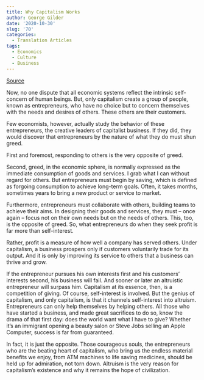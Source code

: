 ```yaml
---
title: Why Capitalism Works
author: George Gilder
date: '2020-10-30'
slug: '70'
categories:
  - Translation Articles
tags:
  - Economics
  - Culture
  - Business
---
```


[Source](https://www.youtube.com/watch?v=w6adVQrSUAc)

Now, no one dispute that all economic systems reflect the intrinsic self-concern of human beings. But, only capitalism create a group of people, known as entrepreneurs, who have no choice but to concern themselves with the needs and desires of others. These others are their customers.

Few economists, however, actually study the behavior of these entrepreneurs, the creative leaders of capitalist business. If they did, they would discover that entrepreneurs by the nature of what they do must shun greed.

First and foremost, responding to others is the very opposite of greed.

Second, greed, in the economic sphere, is normally expressed as the immediate consumption of goods and services. I grab what I can without regard for others. But entrepreneurs must begin by saving, which is defined as forgoing consumption to achieve long-term goals. Often, it takes months, sometimes years to bring a new product or service to market.

Furthermore, entrepreneurs must collaborate with others, building teams to achieve their aims. In designing their goods and services, they must -- once again -- focus not on their own needs but on the needs of others. This, too, is the opposite of greed. So, what entrepreneurs do when they seek profit is far more than self-interest. 

Rather, profit is a measure of how well a company has served others. Under capitalism, a business prospers only if customers voluntarily trade for its output. And it is only by improving its service to others that a business can thrive and grow.

If the entrepreneur pursues his own interests first and his customers' interests second, his business will fail. And sooner or later an altruistic entrepreneur will surpass him. Capitalism at its essence, then, is a competition of giving. Of course, self-interest is involved. But the genius of capitalism, and only capitalism, is that it channels self-interest into altruism. Entrepreneurs can only help themselves by helping others. All those who have started a business, and made great sacrifices to do so, know the drama of that first day: does the world want what I have to give? Whether it's an immigrant opening a beauty salon or Steve Jobs selling an Apple Computer, success is far from guaranteed.

In fact, it is just the opposite. Those courageous souls, the entrepreneurs who are the beating heart of capitalism, who bring us the endless material benefits we enjoy, from ATM machines to life saving medicines, should be held up for admiration, not torn down. Altruism is the very reason for capitalism's existence and why it remains the hope of civilization.
